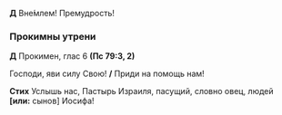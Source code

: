 **Д** Вне́млем! Премудрость! 

### Прокимны утрени

**Д** Прокимен, глас 6 **(Пс 79:3, 2)**

Господи, яви силу Свою! **/** Приди на помощь нам!

**Стих** Услышь нас, Пастырь Израиля, пасущий, словно овец, людей **[или:** сынов<R>]</R> Иосифа!

